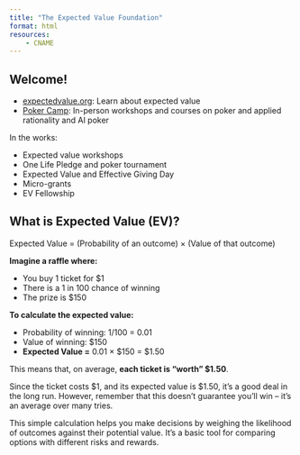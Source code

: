 ```yaml
---
title: "The Expected Value Foundation"
format: html
resources: 
    - CNAME
---
```

## Welcome! 

- [expectedvalue.org](https://expectedvalue.org): Learn about expected value
- [Poker Camp](https://poker.camp): In-person workshops and courses on poker and applied rationality and AI poker

In the works: 

- Expected value workshops
- One Life Pledge and poker tournament
- Expected Value and Effective Giving Day
- Micro-grants
- EV Fellowship

## What is Expected Value (EV)?
Expected Value = (Probability of an outcome) × (Value of that outcome)

**Imagine a raffle where:**

- You buy 1 ticket for $1
- There is a 1 in 100 chance of winning
- The prize is $150

**To calculate the expected value:**

- Probability of winning: 1/100 = 0.01
- Value of winning: $150
- **Expected Value =** 0.01 × $150 = $1.50

This means that, on average, **each ticket is "worth" $1.50**.

Since the ticket costs $1, and its expected value is $1.50, it's a good deal in the long run. However, remember that this doesn't guarantee you'll win -- it's an average over many tries.

This simple calculation helps you make decisions by weighing the likelihood of outcomes against their potential value. It's a basic tool for comparing options with different risks and rewards.